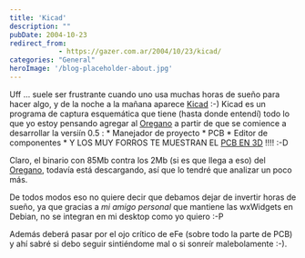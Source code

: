 ```yaml
---
title: 'Kicad'
description: ""
pubDate: 2004-10-23
redirect_from: 
            - https://gazer.com.ar/2004/10/23/kicad/
categories: "General"
heroImage: '/blog-placeholder-about.jpg'
---
```

Uff ... suele ser frustrante cuando uno usa muchas horas de sueño para hacer algo, y de la noche a la mañana aparece [Kicad](http://www.lis.inpg.fr/realise_au_lis/kicad/) :-) Kicad es un programa de captura esquemática que tiene (hasta donde entendí) todo lo que yo estoy pensando agregar al [Oregano](http://oregano.gforge.lug.fi.uba.ar/) a partir de que se comience a desarrollar la versiín 0.5 : \* Manejador de proyecto \* PCB \* Editor de componentes \* Y LOS MUY FORROS TE MUESTRAN EL [PCB EN 3D](http://www.lis.inpg.fr/realise_au_lis/kicad/visu3d_sc.png) !!!! :-D

Claro, el binario con 85Mb contra los 2Mb (si es que llega a eso) del [Oregano](http://oregano.gforge.lug.fi.uba.ar/), todavía está descargando, así que lo tendré que analizar un poco más.

De todos modos eso no quiere decir que debamos dejar de invertir horas de sueño, ya que gracias a _mi amigo personal_ que mantiene las wxWidgets en Debian, no se integran en mi desktop como yo quiero :-P

Además deberá pasar por el ojo crítico de eFe (sobre todo la parte de PCB) y ahí sabré si debo seguir sintiéndome mal o si sonreír malebolamente :-).
